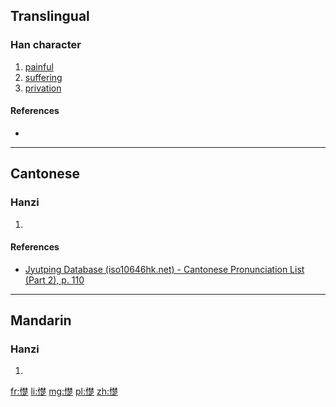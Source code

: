 ==Translingual==

===Han character===
{{Han char|rn=61|rad=心|as=13|sn=16|four=|canj=心木木人 (PDDO)|ids=⿰[[忄]][[楚]]}}

# [[painful]]
# [[suffering]]
# [[privation]]

====References====
* {{Han ref|kx=0404.350|dkj=11297|dj=0745.010|hdz=42360.060|uh=61B7|ud=25015}}

----

==Cantonese==

===Hanzi===
{{yue-hanzi|jyut=[[co2]], [[zeot1]]|y=cho2, jeut1}}

# {{defn|lang=yue|sort=心13}}

====References====
*[http://www.iso10646hk.net/jp/document/download.jsp Jyutping Database (iso10646hk.net) - Cantonese Pronunciation List (Part 2), p. 110]

----

==Mandarin==

===Hanzi===
{{cmn-hanzi|pin=[[chǔ]] ([[chu3]])|wg=ch'u<sup>3</sup>}}

# {{defn|lang=cmn|sort=心13}}

[[fr:憷]]
[[li:憷]]
[[mg:憷]]
[[pl:憷]]
[[zh:憷]]